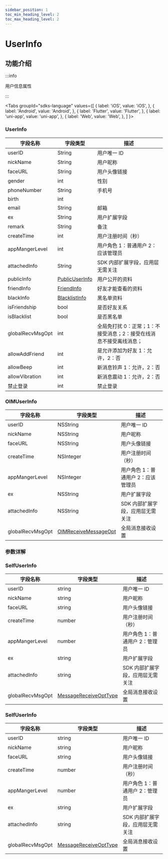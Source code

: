```yaml
---
sidebar_position: 1
toc_min_heading_level: 2
toc_max_heading_level: 2
---
```


# UserInfo

## 功能介绍

:::info

用户信息属性

:::

<Tabs
groupId="sdks-language"
values={[
{ label: 'iOS', value: 'iOS', },
{ label: 'Android', value: 'Android', },
{ label: 'Flutter', value: 'Flutter', },
{ label: 'uni-app', value: 'uni-app', },
{ label: 'Web', value: 'Web', },
]
}>

<TabItem value="Flutter">

### UserInfo

| 字段名称         | 字段类型                                              | 描述                               |
| ---------------- | ----------------------------------------------------- | ---------------------------------- |
| userID           | String                                              | 用户唯一 ID                        |
| nickName         | String                                              | 用户昵称                           |
| faceURL          | String                                              | 用户头像链接                       |
| gender          | int                                              | 性别                       |
| phoneNumber          | String                                              | 手机号                       |
| birth       | int                                             |                  |
| email       | String                                             |     邮箱             |
| ex               | String                                              | 用户扩展字段                       |
| remark       | String                                             |     备注             |
| createTime       | int                                             | 用户注册时间（秒）                 |
| appMangerLevel   | int                                             | 用户角色 1：普通用户 2：应该管理员 |
| attachedInfo     | String                                              | SDK 内部扩展字段，应用层无需关注   |
| publicInfo | [PublicUserInfo](docs/sdks/Class/User/PublicInfo.mdx)  | 用户公开的资料                   |
| friendInfo | [FriendInfo](docs/sdks/Class/Friend/FriendInfo.mdx)  | 好友才能查看的资料                   |
| blackInfo | [BlacklistInfo](docs/sdks/Class/Friend/BlackInfo.mdx) | 黑名单资料                   |
| isFriendship | bool  | 是否好友关系                   |
| isBlacklist | bool  | 是否黑名单                   |
| globalRecvMsgOpt | int  | 全局免打扰 0：正常；1：不接受消息；2：接受在线消息不接受离线消息；                   |
| allowAddFriend | int  | 是允许添加为好友  1：允许，2：否
| allowBeep | int  | 新消息铃声   1：允许，2：否
| allowVibration | int  | 新消息震动   1：允许，2：否
| 禁止登录 | int  | 禁止登录

</TabItem>

<TabItem value="iOS">

### OIMUserInfo

| 字段名称         | 字段类型                                              | 描述                               |
| ---------------- | ----------------------------------------------------- | ---------------------------------- |
| userID           | NSString                                              | 用户唯一 ID                        |
| nickName         | NSString                                              | 用户昵称                           |
| faceURL          | NSString                                              | 用户头像链接                       |
| createTime       | NSInteger                                             | 用户注册时间（秒）                 |
| appMangerLevel   | NSInteger                                             | 用户角色 1：普通用户 2：应该管理员 |
| ex               | NSString                                              | 用户扩展字段                       |
| attachedInfo     | NSString                                              | SDK 内部扩展字段，应用层无需关注   |
| globalRecvMsgOpt | [OIMReceiveMessageOpt](docs/sdks/Enum/RecvMsgOpt.mdx) | 全局消息接收设置                   |

</TabItem>

<TabItem value="Android">

### 参数详解

</TabItem>

<TabItem value="Web">

### SelfUserInfo

| 字段名称         | 字段类型                                               | 描述                             |
| ---------------- | ------------------------------------------------------ | -------------------------------- |
| userID           | string                                                 | 用户唯一 ID                      |
| nickName         | string                                                 | 用户昵称                         |
| faceURL          | string                                                 | 用户头像链接                     |
| createTime       | number                                                 | 用户注册时间（秒）               |
| appMangerLevel   | number                                                 | 用户角色 1：普通用户 2：管理员   |
| ex               | string                                                 | 用户扩展字段                     |
| attachedInfo     | string                                                 | SDK 内部扩展字段，应用层无需关注 |
| globalRecvMsgOpt | [MessageReceiveOptType](docs/sdks/Enum/RecvMsgOpt.mdx) | 全局消息接收设置                 |

</TabItem>

<TabItem value="uni-app">

### SelfUserInfo

| 字段名称         | 字段类型                                               | 描述                             |
| ---------------- | ------------------------------------------------------ | -------------------------------- |
| userID           | string                                                 | 用户唯一 ID                      |
| nickName         | string                                                 | 用户昵称                         |
| faceURL          | string                                                 | 用户头像链接                     |
| createTime       | number                                                 | 用户注册时间（秒）               |
| appMangerLevel   | number                                                 | 用户角色 1：普通用户 2：管理员   |
| ex               | string                                                 | 用户扩展字段                     |
| attachedInfo     | string                                                 | SDK 内部扩展字段，应用层无需关注 |
| globalRecvMsgOpt | [MessageReceiveOptType](docs/sdks/Enum/RecvMsgOpt.mdx) | 全局消息接收设置                 |

</TabItem>

</Tabs>
